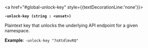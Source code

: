 <a id="global-unlock-key" />

<a href="#global-unlock-key" style={{textDecorationLine:'none'}}>

**`-unlock-key (string : <unset>)`**

</a>

Plaintext key that unlocks the underlying API endpoint for a given namespace.

**Example**: `-unlock-key "7oXtdlmvRQ"`

